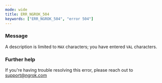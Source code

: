 ```yaml
---
mode: wide
title: ERR_NGROK_504
keywords: ["ERR_NGROK_504", "error 504"]
---
```


### Message

A description is limited to `MAX` characters; you have entered `VAL` characters.

### Further help

If you're having trouble resolving this error, please reach out to [support@ngrok.com](mailto:support@ngrok.com?subject=Help%20with%20ERR_NGROK_504)
